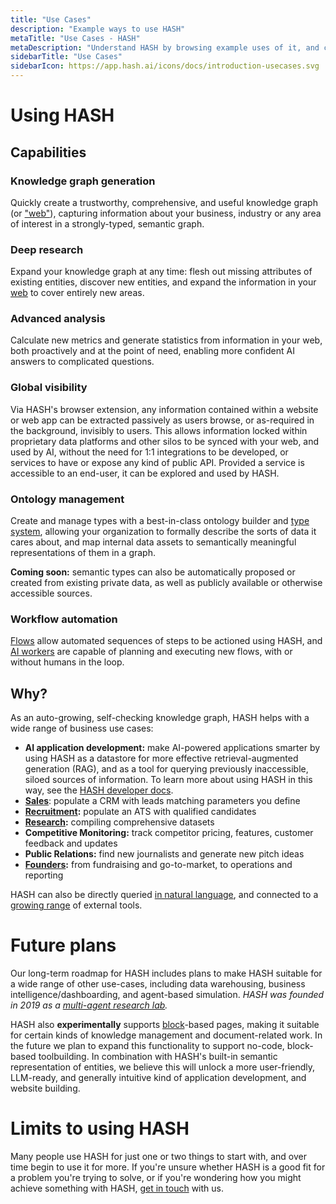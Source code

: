```yaml
---
title: "Use Cases"
description: "Example ways to use HASH"
metaTitle: "Use Cases - HASH"
metaDescription: "Understand HASH by browsing example uses of it, and case studies from its users"
sidebarTitle: "Use Cases"
sidebarIcon: https://app.hash.ai/icons/docs/introduction-usecases.svg
---
```


# Using HASH<a id="#examples" />

## Capabilities<a id="#group" />

### Knowledge graph generation

Quickly create a trustworthy, comprehensive, and useful knowledge graph (or ["web"](/guide/webs)), capturing information about your business, industry or any area of interest in a strongly-typed, semantic graph.

### Deep research

Expand your knowledge graph at any time: flesh out missing attributes of existing entities, discover new entities, and expand the information in your [web](/guide/webs) to cover entirely new areas.

### Advanced analysis

Calculate new metrics and generate statistics from information in your web, both proactively and at the point of need, enabling more confident AI answers to complicated questions.

### Global visibility

Via HASH's browser extension, any information contained within a website or web app can be extracted passively as users browse, or as-required in the background, invisibly to users. This allows information locked within proprietary data platforms and other silos to be synced with your web, and used by AI, without the need for 1:1 integrations to be developed, or services to have or expose any kind of public API. Provided a service is accessible to an end-user, it can be explored and used by HASH.

### Ontology management

Create and manage types with a best-in-class ontology builder and [type system](/guide/types), allowing your organization to formally describe the sorts of data it cares about, and map internal data assets to semantically meaningful representations of them in a graph.

**Coming soon:** semantic types can also be automatically proposed or created from existing private data, as well as publicly available or otherwise accessible sources.

### Workflow automation

[Flows](/guide/flows) allow automated sequences of steps to be actioned using HASH, and [AI workers](/guide/workers/goals) are capable of planning and executing new flows, with or without humans in the loop.

## Why?

As an auto-growing, self-checking knowledge graph, HASH helps with a wide range of business use cases:

- **AI application development:** make AI-powered applications smarter by using HASH as a datastore for more effective retrieval-augmented generation (RAG), and as a tool for querying previously inaccessible, siloed sources of information. To learn more about using HASH in this way, see the [HASH developer docs](https://hash.dev/docs).
- **[Sales](/cases/sales)**: populate a CRM with leads matching parameters you define
- **[Recruitment](/cases/recruitment):** populate an ATS with qualified candidates
- **[Research](/cases/research):** compiling comprehensive datasets
- **Competitive Monitoring:** track competitor pricing, features, customer feedback and updates
- **Public Relations:** find new journalists and generate new pitch ideas
- **[Founders](/cases/founders):** from fundraising and go-to-market, to operations and reporting

HASH can also be directly queried [in natural language](/guide/workers/chat), and connected to a [growing range](/guide/integrations) of external tools.

# Future plans

Our long-term roadmap for HASH includes plans to make HASH suitable for a wide range of other use-cases, including data warehousing, business intelligence/dashboarding, and agent-based simulation. _HASH was founded in 2019 as a [multi-agent research lab](/about)._

HASH also **experimentally** supports [block](/guide/pages/blocks)-based pages, making it suitable for certain kinds of knowledge management and document-related work. In the future we plan to expand this functionality to support no-code, block-based toolbuilding. In combination with HASH's built-in semantic representation of entities, we believe this will unlock a more user-friendly, LLM-ready, and generally intuitive kind of application development, and website building.

# Limits to using HASH

Many people use HASH for just one or two things to start with, and over time begin to use it for more. If you're unsure whether HASH is a good fit for a problem you're trying to solve, or if you're wondering how you might achieve something with HASH, [get in touch](/contact) with us.
